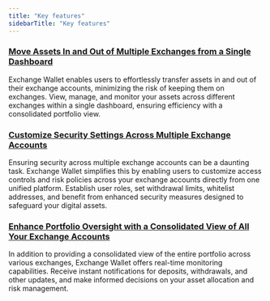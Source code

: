 ```yaml
---
title: "Key features"
sidebarTitle: "Key features"
---
```


### <u>**Move Assets In and Out of Multiple Exchanges from a Single Dashboard**</u><br />
Exchange Wallet enables users to effortlessly transfer assets in and out of their exchange accounts, minimizing the risk of keeping them on exchanges. View, manage, and monitor your assets across different exchanges within a single dashboard, ensuring efficiency with a consolidated portfolio view.

### <u>**Customize Security Settings Across Multiple Exchange Accounts**</u><br />
Ensuring security across multiple exchange accounts can be a daunting task. Exchange Wallet simplifies this by enabling users to customize access controls and risk policies across your exchange accounts directly from one unified platform. Establish user roles, set withdrawal limits, whitelist addresses, and benefit from enhanced security measures designed to safeguard your digital assets.

### <u>**Enhance Portfolio Oversight with a Consolidated View of All Your Exchange Accounts**</u><br />
In addition to providing a consolidated view of the entire portfolio across various exchanges, Exchange Wallet offers real-time monitoring capabilities. Receive instant notifications for deposits, withdrawals, and other updates, and make informed decisions on your asset allocation and risk management.